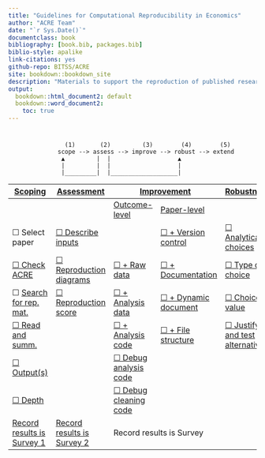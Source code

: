 ```yaml
--- 
title: "Guidelines for Computational Reproducibility in Economics"
author: "ACRE Team"
date: "`r Sys.Date()`"
documentclass: book
bibliography: [book.bib, packages.bib]
biblio-style: apalike
link-citations: yes
github-repo: BITSS/ACRE
site: bookdown::bookdown_site
description: "Materials to support the reproduction of published research in economics."
output:
  bookdown::html_document2: default
  bookdown::word_document2:
    toc: true
---
```

 
 
#  {-}

                    (1)       (2)         (3)        (4)        (5)
                  scope --> assess --> improve --> robust --> extend
                   ▲         |  |                   ▲
                   |         |  |                   |
                   |_________|  |___________________|


<table><thead><tr><th>[Scoping](#scoping) </th><th>[Assessment](#assessment)</th><th colspan=2>[Improvement](#improvements)</th><th>[Robustness](#robust)</th><th>Extensions</th></tr></thead><tbody><tr><td></td><td></td><td>[Outcome-level](#improvements)</td><td>[Paper-level](#paper-level)</td></tr><tr><td>&#9744; Select paper</td><td>[&#9744; Describe inputs](#describe-inputs)</td><td>  </td><td>[&#9744; + Version control](#paper-level)</td><td>[&#9744; Analytical choices](#id-analy)</td><td>&#9744; New method</td></tr><tr><td>[&#9744; Check ACRE](#check-acre)</td><td>[&#9744; Reproduction diagrams](#diagram)</td><td>[&#9744; + Raw data](#rd)</td><td>[&#9744; + Documentation](#paper-level)</td><td>[&#9744; Type of choice](#id-type)</td><td>&#9744; New data</td></tr><tr><td>&#9744; [Search for rep. mat.](#verify-rep-mat)</td><td>[&#9744; Reproduction score](#score)</td><td>[&#9744; + Analysis data](#ad)</td><td>[&#9744; + Dynamic document](#paper-level)</td><td>[&#9744; Choice value](#id-val)</td><td>&#9744; New data</td></tr><tr><td>[&#9744;  Read and summ.](#read-summ)</td><td></td><td>[&#9744; + Analysis code](#ac)</td><td>[&#9744; + File structure](#paper-level)</td><td>[&#9744; Justify and test alternatives](#test-rob)</td><td></td></tr><tr><td>[&#9744; Output(s)](#outputs)</td><td></td><td>[&#9744; Debug analysis code](#dac)</td><td></td><td><td></td><td></td></tr><tr><td>[&#9744; Depth](#intensive)</td><td></td><td>[&#9744; Debug cleaning code](#dcc)</td><td></td><td></td><td></td></tr><tr><td>[Record results is Survey 1](https://berkeley.qualtrics.com/jfe/form/SV_3UWe5xu3qjeh0c5)</td><td>[Record results is Survey 2](https://berkeley.qualtrics.com/jfe/form/SV_2gd9Y3XVtjLpZL7)</td><td colspan=2>Record results is Survey</td><td></td><td></td></tr></tbody></table>
